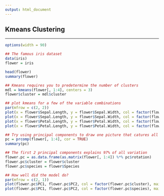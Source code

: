 ```yaml
---
output: html_document
---
```


## **Kmeans Clustering**

---

```r
options(width = 90)

## The famous iris dataset
data(iris)
flower = iris

head(flower)
summary(flower)

## Kmeans requires you to predetermine the number of clusters
mdl = kmeans(flower[, 1:4], centers = 3)
flower$cluster = mdl$cluster

## plot kmeans for a few of the variable combinations
par(mfrow = c(2, 2))
plot(x = flower$Sepal.Length, y = flower$Sepal.Width, col = factor(flower$Species), main = "Actual")
plot(x = flower$Sepal.Length, y = flower$Sepal.Width, col = factor(flower$cluster), main = "Model")
plot(x = flower$Petal.Length, y = flower$Petal.Width, col = factor(flower$Species), main = "Actual")
plot(x = flower$Petal.Length, y = flower$Petal.Width, col = factor(flower$cluster), main = "Model")

## Try using principal components to draw one picture that catures all of the variance
pc = prcomp(flower[, 1:4], cor = TRUE)
summary(pc)

## The first 2 principal components explains 97% of all variation
flower.pc = as.data.frame(as.matrix(flower[, 1:4]) %*% pc$rotation)
flower.pc$cluster = flower$cluster
flower.pc$species = flower$Species

## How well did the model do?
par(mfrow = c(2, 1))
plot(flower.pc$PC1, flower.pc$PC2, col = factor(flower.pc$cluster), main = "Model")
plot(flower.pc$PC1, flower.pc$PC2, col = factor(flower.pc$species), main = "Actual")


```
